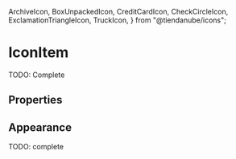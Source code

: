 

  ArchiveIcon,
  BoxUnpackedIcon,
  CreditCardIcon,
  CheckCircleIcon,
  ExclamationTriangleIcon,
  TruckIcon,
} from "@tiendanube/icons";

<Meta title="Atoms/IconItem" component={IconItem} />

# IconItem

TODO: Complete

<Preview>
  <Story name="default" parameters={{ decorators: [withKnobs, withA11y] }}>
    <IconItem
      appearance={select("appearance", [
        "default",
        "primary",
        "secondary",
        "danger",
        "warning",
        "success",
      ])}
      icon={BoxUnpackedIcon}
      title={text("title", "Ready to pack")}
      subtitle={text("subtitle", "Shipping by motorcycle")}
    />
  </Story>
</Preview>

## Properties

<Props of={IconItem.type} />

## Appearance

TODO: complete

<Preview withToolbar>
  <Story name="appearance">
    <Stack wrap>
      <Stack.Item>
        <IconItem appearance="default" icon={ArchiveIcon} title="Archived" />
      </Stack.Item>
      <Stack.Item>
        <IconItem
          appearance="primary"
          icon={TruckIcon}
          title="Ready to send"
          subtitle="Shipping method"
        />
      </Stack.Item>
      <Stack.Item>
        <IconItem
          appearance="secondary"
          icon={BoxUnpackedIcon}
          title="Ready to pack"
          subtitle="Shipping method"
        />
      </Stack.Item>
      <Stack.Item>
        <IconItem
          appearance="danger"
          icon={ExclamationTriangleIcon}
          title="Payment declined"
        />
      </Stack.Item>
      <Stack.Item>
        <IconItem
          appearance="warning"
          icon={CreditCardIcon}
          title="Waiting for payment confirmation"
          link={{
            children: "Payment method",
            href: "https://www.tiendanube.com",
            onClick: action("onClick"),
          }}
        />
      </Stack.Item>
      <Stack.Item>
        <IconItem
          appearance="success"
          icon={CheckCircleIcon}
          title="Paid and shipped"
        />
      </Stack.Item>
    </Stack>
  </Story>
</Preview>
